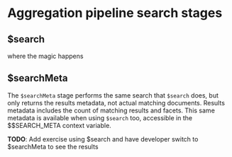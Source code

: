 # Aggregation pipeline search stages

## $search

where the magic happens

## $searchMeta

The `$searchMeta` stage performs the same search that `$search` does, but only returns the results metadata, not actual matching documents. Results metadata includes the count of matching results and facets. This same metadata is available when using `$search` too, accessible in the $$SEARCH_META context variable.

**TODO**: Add exercise using $search and have developer switch to $searchMeta to see the results